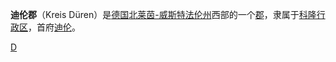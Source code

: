 {{unreferenced|time=2018-07-12T08:12:36+00:00}}
{{德国郡级行政单位
| 县徽图 =Image:DEU Kreis Düren COA.svg
| 在德国内的位置图 = Image:Lage des Kreises Düren in Deutschland.PNG
| 所属联邦州 = 北莱茵-威斯特法伦州
| 所属行政区 = 科隆行政区
| 首府 = 迪伦
| 面积 = 941.41
| 人口 = 267712
| 统计时间 = 2010年12月31日
| 人口密度 = 289
| 汽车牌号 = DN
| 下设城镇 = 5个县、10个镇
| 政府地址 = Bismarckstraße 16<br />52348 Düren
| 政府网站 = www.kreis-dueren.de
| 在州内的位置图 = Image:North rhine w DN.svg
|}}

'''迪伦郡'''（Kreis Düren）是[[德国|德国]][[北莱茵-威斯特法伦州|北莱茵-威斯特法伦州]]西部的一个[[郡_(德国)|郡]]，隶属于[[科隆行政区|科隆行政区]]，首府[[迪伦|迪伦]]。

{{北莱茵-威斯特法伦州行政区划}}

{{Authority control}}
[[Category:北莱茵-威斯特法伦州|D]]
